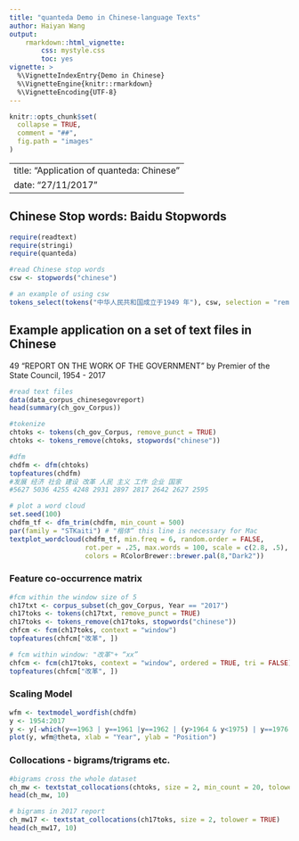```yaml
---
title: "quanteda Demo in Chinese-language Texts"
author: Haiyan Wang
output: 
    rmarkdown::html_vignette:
        css: mystyle.css
        toc: yes
vignette: >
  %\VignetteIndexEntry{Demo in Chinese}
  %\VignetteEngine{knitr::rmarkdown}
  %\VignetteEncoding{UTF-8}
---
```


```r
knitr::opts_chunk$set(
  collapse = TRUE,
  comment = "##",
  fig.path = "images"
)
```

---
title: "Application of quanteda: Chinese"
date: "27/11/2017"
---

## Chinese Stop words: Baidu Stopwords
```r
require(readtext)
require(stringi)
require(quanteda)

#read Chinese stop words
csw <- stopwords("chinese")

# an example of using csw
tokens_select(tokens("中华人民共和国成立于1949 年"), csw, selection = "remove")
```

## Example application on a set of text files in Chinese

49 "REPORT ON THE WORK OF THE GOVERNMENT" by Premier of the State Council, 1954 - 2017 
```r
#read text files
data(data_corpus_chinesegovreport)
head(summary(ch_gov_Corpus))

#tokenize
chtoks <- tokens(ch_gov_Corpus, remove_punct = TRUE)
chtoks <- tokens_remove(chtoks, stopwords("chinese"))

#dfm
chdfm <- dfm(chtoks)
topfeatures(chdfm)
#发展 经济 社会 建设 改革 人民 主义 工作 企业 国家 
#5627 5036 4255 4248 2931 2897 2817 2642 2627 2595 

# plot a word cloud
set.seed(100)
chdfm_tf <- dfm_trim(chdfm, min_count = 500)
par(family = "STKaiti") # "楷体“ this line is necessary for Mac
textplot_wordcloud(chdfm_tf, min.freq = 6, random.order = FALSE,
                   rot.per = .25, max.words = 100, scale = c(2.8, .5),
                   colors = RColorBrewer::brewer.pal(8,"Dark2"))
```

### Feature co-occurrence matrix
```r
#fcm within the window size of 5
ch17txt <- corpus_subset(ch_gov_Corpus, Year == "2017")
ch17toks <- tokens(ch17txt, remove_punct = TRUE)
ch17toks <- tokens_remove(ch17toks, stopwords("chinese"))
chfcm <- fcm(ch17toks, context = "window")  
topfeatures(chfcm["改革", ])

# fcm within window: "改革"+ “xx”
chfcm <- fcm(ch17toks, context = "window", ordered = TRUE, tri = FALSE)  # default window size = 5
topfeatures(chfcm["改革", ])
```

### Scaling Model
```r
wfm <- textmodel_wordfish(chdfm)
y <- 1954:2017
y <- y[-which(y==1963 | y==1961 |y==1962 | (y>1964 & y<1975) | y==1976 |y==1977)]
plot(y, wfm@theta, xlab = "Year", ylab = "Position")
```

### Collocations - bigrams/trigrams etc. 
```r
#bigrams cross the whole dataset
ch_mw <- textstat_collocations(chtoks, size = 2, min_count = 20, tolower = TRUE)
head(ch_mw, 10)

# bigrams in 2017 report
ch_mw17 <- textstat_collocations(ch17toks, size = 2, tolower = TRUE)
head(ch_mw17, 10)
```

